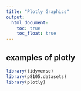 ```yaml
---
title: "Plotly Graphics"
output: 
  html_document:
    toc: true
    toc_float: true
---
```


## examples of plotly

```r
library(tidyverse)
library(p8105.datasets)
library(plotly)
```

